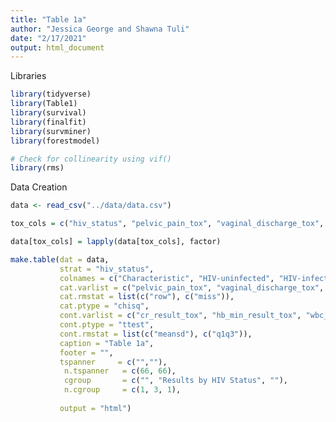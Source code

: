 ```yaml
---
title: "Table 1a"
author: "Jessica George and Shawna Tuli"
date: "2/17/2021"
output: html_document
---
```


Libraries
```r
library(tidyverse)
library(Table1)
library(survival)
library(finalfit)
library(survminer)
library(forestmodel)

# Check for collinearity using vif()
library(rms)
```

Data Creation
```r
data <- read_csv("../data/data.csv")

tox_cols = c("hiv_status", "pelvic_pain_tox", "vaginal_discharge_tox", "vaginal_hemorrhage_tox", "fatigue_tox", "weight_loss_tox", "nausea_tox", "vomiting_tox", "urine_freq_tox", "urine_incontinence_tox", "urine_urge_tox", "diarrhea_tox", "dermatitis_tox")

data[tox_cols] = lapply(data[tox_cols], factor)
```


```r
make.table(dat = data,
           strat = "hiv_status",
           colnames = c("Characteristic", "HIV-uninfected", "HIV-infected", "Overall", "P"),
           cat.varlist = c("pelvic_pain_tox", "vaginal_discharge_tox", "vaginal_hemorrhage_tox", "fatigue_tox", "weight_loss_tox", "nausea_tox", "vomiting_tox", "urine_freq_tox", "urine_incontinence_tox", "urine_urge_tox", "diarrhea_tox", "dermatitis_tox"),
           cat.rmstat = list(c("row"), c("miss")),
           cat.ptype = "chisq",
           cont.varlist = c("cr_result_tox", "hb_min_result_tox", "wbc_min_result_tox", "neut_min_result_tox", "alb_min_result_tox"),
           cont.ptype = "ttest",
           cont.rmstat = list(c("meansd"), c("q1q3")),
           caption = "Table 1a",
           footer = "",
           tspanner     = c("",""),
            n.tspanner   = c(66, 66),
            cgroup       = c("", "Results by HIV Status", ""),
            n.cgroup     = c(1, 3, 1),
            
           output = "html")
```
